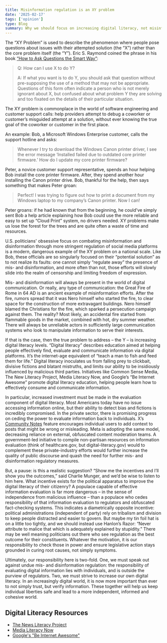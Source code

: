 ```yaml
---
title: Misinformation regulation is an XY problem
date: '2025-02-17'
tags: ['opinion']
type: Blog
summary: Why we should focus on increasing digital literacy, not misinformation regulation.
---
```


The “XY Problem” is used to describe the phenomenon where people pose questions about issues with their attempted solution (the “X”) rather than the core problem itself (the “Y”). Eric S. Raymond coined the phrase in his book [“How to Ask Questions the Smart Way”](https://github.com/selfteaching/How-To-Ask-Questions-The-Smart-Way):

> Q: How can I use X to do Y?
>
> A: If what you want is to do Y, you should ask that question without pre-supposing the use of a method that may not be appropriate. Questions of this form often indicate a person who is not merely ignorant about X, but confused about what problem Y they are solving and too fixated on the details of their particular situation.

The XY problem is commonplace in the world of software engineering and customer support calls: help providers attempt to debug a coworker or customer’s misguided attempt at a solution, without ever knowing the true goal of the coworker or customer in the first place.

An example: Bob, a Microsoft Windows Enterprise customer, calls the support hotline and asks:

> Whenever I try to download the Windows Canon printer driver, I see the error message ‘Installed failed due to outdated core printer firmware.’ How do I update my core printer firmware?

Peter, a novice customer support representative, spends an hour helping Bob install the core printer firmware. After, they spend another hour installing the Canon printer drive. Bob, thankful for the help, then says something that makes Peter groan:

> Perfect! I was trying to figure out how to print a document from my Windows laptop to my company’s Canon printer. Now I can!

Peter groans: if he had known that from the beginning, he could’ve simply sent Bob a help article explaining how Bob could use the more reliable and easy to set up “Cloud Print” system, no drivers needed. XY problems make us lose the forest for the trees and are quite often a waste of time and resources.

U.S. politicians' obsessive focus on combating misinformation and disinformation through more stringent regulation of social media platforms is a modern, dangerous example of the XY problem on a national scale. Like Bob, these officials are so singularly focused on their “potential solution” as to not realize its faults: one cannot simply “regulate away” the presence of mis- and disinformation, and more often than not, those efforts will slowly slide into the realm of censorship and limiting freedom of expression.

Mis- and disinformation will always be present in the world of digital communication. Or really, any type of communication: the Great Fire of Rome in 64 AD is an ancient example of misinformation efforts. After the fire, rumors spread that it was Nero himself who started the fire, to clear space for the construction of more extravagant buildings. Nero himself blamed the Christians for the fire, which sparked a persecution campaign against them. The reality? Most likely, an accidental fire started from flammable goods in the market, combined with hot, dry summer weather. There will always be unreliable actors in sufficiently large communication systems who look to manipulate information to serve their interests.

If that is the case, then the true problem to address – the Y – is increasing digital literacy levels. “Digital literacy” describes education aimed at helping people effectively find, evaluate and communicate information via digital platforms. It’s the internet-age equivalent of “teach a man to fish and feed them for life.” Digital literacy inoculates us from falling prey to clickbait, divisive fictions and blatant mistruths, and limits our ability to be insidiously influenced by malicious third parties. Initiatives like Common Sense Media, The New Literacy Project, Media Literacy Now, and Google’s “Be Internet Awesome” promote digital literacy education, helping people learn how to effectively consume and communicate information.

In particular, increased investment must be made in the evaluation component of digital literacy. Most Americans today have no issue accessing information online, but their ability to detect bias and fictions is incredibly compromised. In the private sector, there is promising progress on ceding the power to evaluate information back to individuals. X’s [Community Notes](https://communitynotes.x.com/guide/en/about/introduction) feature encourages individual users to add context to posts that might be wrong or misleading. Meta is adopting the same model, decreasing reliance on external, obfuscated content moderation teams. A government-led initiative to compile non-partisan resources on information evaluation (think of healthcare.gov, but digital-literacy.gov) would to complement these private-industry efforts would further increase the quality of public discourse and quash the need for further mis- and disinformation regulatory measures.

But, a pause: is this a realistic suggestion? “Show me the incentives and I’ll show you the outcomes,” said Charlie Munger, and we’d be wise to listen to him here. What incentive exists for the political apparatus to improve the digital literacy of their citizenry? A populace capable of effective information evaluation is far more dangerous – in the sense of independence from malicious influence – than a populace who cedes responsibility of that information evaluation to regulators and obfuscated fact-checking systems. This indicates a diametrically opposite incentive: political administrations (independent of party) rely on tribalism and division to keep people distracted and easier to govern. But maybe my tin foil hat is on a little too tightly, and we should instead use Hanlon’s Razor: “Never attribute to malice that which is adequately explained by stupidity.” There may be well meaning politicians out there who see regulation as the best outcome for their constituents. Whatever the motivation, it is our responsibility to check those in power and ensure legislative action stays grounded in curing root causes, not simply symptoms.

Ultimately, our responsibility here is two-fold. One, we must speak out against undue mis- and disinformation regulation: the responsibility of evaluating digital information lies with individuals, and is outside the purview of regulators. Two, we must strive to increase our own digital literacy. In an increasingly digital world, it is now more important than ever to not simply trust, but verify information. These together will help us keep individual liberties safe and lead to a more independent, informed and cohesive world.

## Digital Literacy Resources

- [The News Literacy Project](https://newslit.org/)
- [Media Literacy Now](https://www.medialiteracynow.org)
- [Google's "Be Internet Awesome"](https://beinternetawesome.withgoogle.com/en_us)
